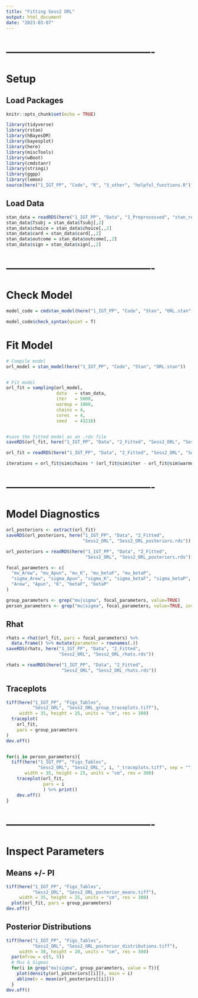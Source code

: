 ```yaml
---
title: "Fitting Sess2 ORL"
output: html_document
date: "2023-03-07"
---
```




# -------------------------------------------
# Setup
## Load Packages
```r
knitr::opts_chunk$set(echo = TRUE)

library(tidyverse)
library(rstan)
library(hBayesDM)
library(bayesplot)
library(here)
library(miscTools)
library(wBoot)
library(cmdstanr)
library(stringi)
library(ggpp)
library(lemon)
source(here("1_IGT_PP", "Code", "R", "3_other", "helpful_functions.R"))
```



## Load Data
```r
stan_data = readRDS(here("1_IGT_PP", "Data", "1_Preprocessed", "stan_ready_ORL_IGT.rds"))
stan_data$Tsubj = stan_data$Tsubj[,2]
stan_data$choice = stan_data$choice[,,2]
stan_data$card = stan_data$card[,,2]
stan_data$outcome = stan_data$outcome[,,2]
stan_data$sign = stan_data$sign[,,2]
```



# -------------------------------------------
# Check Model
```r
model_code = cmdstan_model(here("1_IGT_PP", "Code", "Stan", "ORL.stan"), compile = F)

model_code$check_syntax(quiet = T)
```



# Fit Model
```r
# Compile model
orl_model = stan_model(here("1_IGT_PP", "Code", "Stan", "ORL.stan"))


# Fit model
orl_fit = sampling(orl_model, 
                   data   = stan_data, 
                   iter   = 5000, 
                   warmup = 1000, 
                   chains = 4, 
                   cores  = 4,
                   seed   = 43210)


#save the fitted model as an .rds file
saveRDS(orl_fit, here("1_IGT_PP", "Data", "2_Fitted", "Sess2_ORL", "Sess2_ORL_fit.rds"))
```



```r
orl_fit = readRDS(here("1_IGT_PP", "Data", "2_Fitted", "Sess2_ORL", "Sess2_ORL_fit.rds"))

iterations = orl_fit@sim$chains * (orl_fit@sim$iter - orl_fit@sim$warmup)
```



# -------------------------------------------
# Model Diagnostics
```r
orl_posteriors <- extract(orl_fit)
saveRDS(orl_posteriors, here("1_IGT_PP", "Data", "2_Fitted", 
                             "Sess2_ORL", "Sess2_ORL_posteriors.rds"))
```



```r
orl_posteriors = readRDS(here("1_IGT_PP", "Data", "2_Fitted", 
                              "Sess2_ORL", "Sess2_ORL_posteriors.rds"))

focal_parameters <- c(
  "mu_Arew", "mu_Apun", "mu_K", "mu_betaF", "mu_betaP", 
  "sigma_Arew", "sigma_Apun", "sigma_K", "sigma_betaF", "sigma_betaP", 
  "Arew", "Apun", "K", "betaF", "betaP"
)

group_parameters <- grep("mu|sigma", focal_parameters, value=TRUE)
person_parameters <- grep("mu|sigma", focal_parameters, value=TRUE, invert=TRUE)
```



## Rhat
```r
rhats = rhat(orl_fit, pars = focal_parameters) %>%
  data.frame() %>% mutate(parameter = rownames(.))
saveRDS(rhats, here("1_IGT_PP", "Data", "2_Fitted", 
                    "Sess2_ORL", "Sess2_ORL_rhats.rds"))
```



```r
rhats = readRDS(here("1_IGT_PP", "Data", "2_Fitted", 
                     "Sess2_ORL", "Sess2_ORL_rhats.rds"))
```



## Traceplots
```r
tiff(here("1_IGT_PP", "Figs_Tables", 
          "Sess2_ORL", "Sess2_ORL_group_traceplots.tiff"),
     width = 35, height = 25, units = "cm", res = 300)
  traceplot(
    orl_fit,
    pars = group_parameters
)
dev.off()


for(i in person_parameters){
  tiff(here("1_IGT_PP", "Figs_Tables", 
            "Sess2_ORL", "Sess2_ORL_", i, "_traceplots.tiff", sep = ""),
       width = 35, height = 25, units = "cm", res = 300)
    traceplot(orl_fit,
              pars = i
              ) %>% print()
    dev.off()
}
```



# -------------------------------------------
# Inspect Parameters
## Means +/- PI
```r
tiff(here("1_IGT_PP", "Figs_Tables", 
          "Sess2_ORL", "Sess2_ORL_posterior_means.tiff"),
     width = 35, height = 25, units = "cm", res = 300)
  plot(orl_fit, pars = group_parameters)
dev.off()
```



## Posterior Distributions
```r
tiff(here("1_IGT_PP", "Figs_Tables", 
          "Sess2_ORL", "Sess2_ORL_posterior_distributions.tiff"),
     width = 30, height = 20, units = "cm", res = 300)
  par(mfrow = c(5, 5))
  # Mus & Sigmas
  for(i in grep("mu|sigma", group_parameters, value = T)){
    plot(density(orl_posteriors[[i]]), main = i)
    abline(v = mean(orl_posteriors[[i]]))
  }
dev.off()
```



















